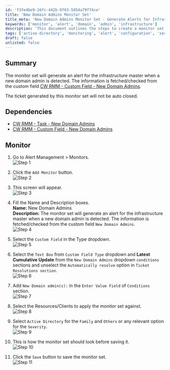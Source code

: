 ```yaml
---
id: 'f3fe46e9-16fc-442b-9f63-5954a79f74ce'
title: 'New Domain Admins Monitor Set'
title_meta: 'New Domain Admins Monitor Set - Generate Alerts for Infrastructure Master'
keywords: ['monitor', 'alert', 'domain', 'admin', 'infrastructure']
description: 'This document outlines the steps to create a monitor set that generates alerts for the infrastructure master when a new domain admin is detected. It includes dependencies, detailed instructions, and screenshots for each step of the process.'
tags: ['active-directory', 'monitoring', 'alert', 'configuration', 'security']
draft: false
unlisted: false
---
```

## Summary

The monitor set will generate an alert for the infrastructure master when a new domain admin is detected. The information is fetched/checked from the custom field [CW RMM - Custom Field - New Domain Admins](https://proval.itglue.com/DOC-5078775-14033362).

The ticket generated by this monitor set will not be auto closed.

## Dependencies

- [CW RMM - Task - New Domain Admins](https://proval.itglue.com/DOC-5078775-14033424)
- [CW RMM - Custom Field - New Domain Admins](https://proval.itglue.com/DOC-5078775-14033362)

## Monitor

1. Go to Alert Management > Monitors.  
   ![Step 1](../../../static/img/New-Domain-Admins/image_6.png)

2. Click the `Add Monitor` button.  
   ![Step 2](../../../static/img/New-Domain-Admins/image_7.png)

3. This screen will appear.  
   ![Step 3](../../../static/img/New-Domain-Admins/image_8.png)

4. Fill the Name and Description boxes.  
   **Name:** New Domain Admins  
   **Description:** The monitor set will generate an alert for the infrastructure master when a new domain admin is detected. The information is fetched/checked from the custom field `New Domain Admins`.  
   ![Step 4](../../../static/img/New-Domain-Admins/image_9.png)

5. Select the `Custom Field` in the Type dropdown.  
   ![Step 5](../../../static/img/New-Domain-Admins/image_10.png)

6. Select the `Text Box` from `Custom Field Type` dropdown and **Latest Cumulative Update** from the `New Domain Admins` dropdown `conditions` sections and unselect the `Automatically resolve` option in `Ticket Resolutions section`.  
   ![Step 6](../../../static/img/New-Domain-Admins/image_11.png)

7. Add `New Domain admin(s):` in the `Enter Value Field` of `Conditions` section.  
   ![Step 7](../../../static/img/New-Domain-Admins/image_11.png)

8. Select the Resources/Clients to apply the monitor set against.  
   ![Step 8](../../../static/img/New-Domain-Admins/image_12.png)

9. Select `Active Directory` for the `Family` and `Others` or any relevant option for the `Severity`.  
   ![Step 9](../../../static/img/New-Domain-Admins/image_13.png)

10. This is how the monitor set should look before saving it.  
    ![Step 10](../../../static/img/New-Domain-Admins/image_14.png)

11. Click the `Save` button to save the monitor set.  
    ![Step 11](../../../static/img/New-Domain-Admins/image_15.png)











